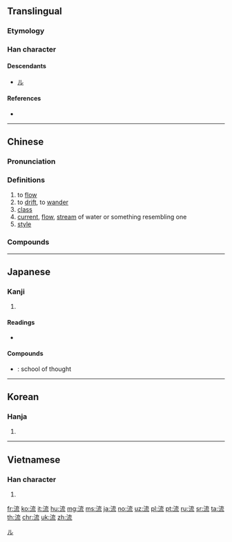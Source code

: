 ==Translingual==

===Etymology===
{{Han compound|水|alt1=氵|㐬|ls=psc|c1=s|c2=p}}

===Han character===
{{Han char|rn=85|rad=水|as=07|sn=9|four=34113|canj=EYIU|ids=⿰氵㐬}}

====Descendants====
* [[ル]]

====References====
* {{Han ref|kx=0623.040|dkj=17572|dj=1019.070|hdz=31631.120|uh=6D41|ud=27969|bh=AC79|bd=44153}}

[[Category:Han characters from which katakana were derived|ル]]

----

==Chinese==
{{zh-forms}}

===Pronunciation===
{{zh-pron
|m=liú|ma=y
|c=lau4
|h=pfs=liù
|md=liù
|mn=lâu/liû
|w=3lieu
|mc=y
|oc=y
|cat=v,n
}}

===Definitions===
{{zh-hanzi}}

# to [[flow]]
# to [[drift]], to [[wander]]
# [[class]]
# [[current]], [[flow]], [[stream]] of water or something resembling one
# [[style]]

===Compounds===
{{zh-der|流弊|流播|流布|流產|流暢|流程|流程圖|流傳|流竄|流彈|流蕩|流動|流動資產|流動資金|流毒|流芳|流放|流感|流光|流汗|流滑|流火|流金爍石|流寇|流覽|流浪|流淚|流離|流離失所|流離流氣|流利|流連|流量|流露|流落|流氓|流氓無產者|流民|流腦|流年|流派|流盼|流配|流氣|流灑|流散|流沙|流失|流失生|流食|流矢|流勢|流逝|流水|流水不腐，戶樞不蠹|流水席|流水線|流水賬|流水作業|流送|流蘇|流俗|流速|流淌|流體|流體力學|流通|流通體制|流亡|流網|流線型|流向|流瀉|流星|流星趕月|流星雨|流刑|流行|流行病|流行歌曲|流行色|流行性感冒|流行性腦脊髓膜炎|流行性腮腺炎|流行性乙型腦炎|流血|流言|流言飛語|流溢|流螢|流於|流域|流賊|流質|流注|流轉|河流}}

{{zh-cat|Beginning}}

----

==Japanese==

===Kanji===
{{ja-kanji|grade=3|rs=水07}}

# {{defn|lang=ja|sort=水07}}

====Readings====
* {{ja-readings|goon=[[る]] (ru)|kanon=[[りゅう]] (ryū)|kun=[[ながれる]] (nagareru), [[ながす]] (nagasu), [[ながれ]] (nagare)}}

====Compounds====
* {{ja-r|流派|りゅうは}}: school of thought

----

==Korean==

===Hanja===
{{ko-hanja|hangeul=[[류]]>[[유]]|eumhun=}}

# {{defn|lang=ko|sort=水07}}

----

==Vietnamese==

===Han character===
{{vi-hantu|[[lưu]]|rs=水07}}

# {{defn|lang=vi|sort=水07}}

[[fr:流]]
[[ko:流]]
[[it:流]]
[[hu:流]]
[[mg:流]]
[[ms:流]]
[[ja:流]]
[[no:流]]
[[uz:流]]
[[pl:流]]
[[pt:流]]
[[ru:流]]
[[sr:流]]
[[ta:流]]
[[th:流]]
[[chr:流]]
[[uk:流]]
[[zh:流]]